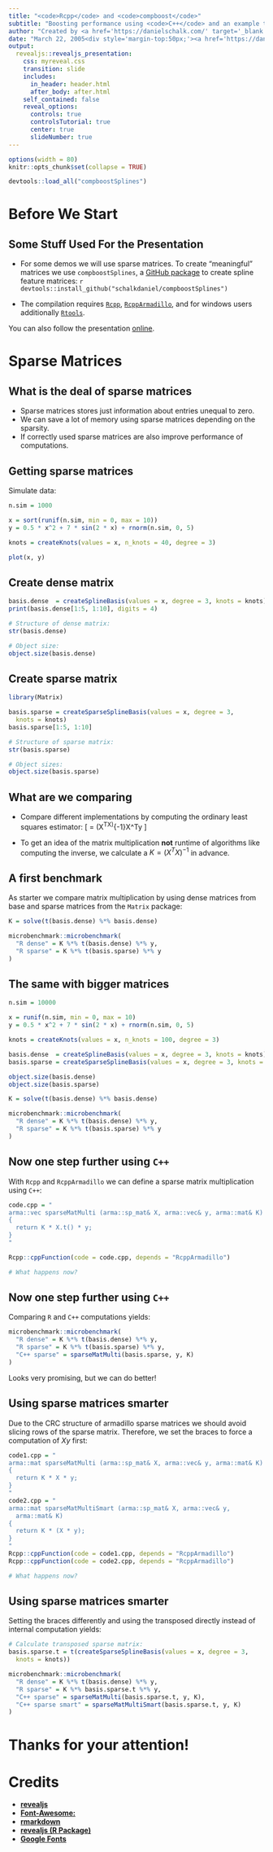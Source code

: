 ```yaml
---
title: "<code>Rcpp</code> and <code>compboost</code>"
subtitle: "Boosting performance using <code>C++</code> and an example that it works"
author: "Created by <a href='https://danielschalk.com/' target='_blank'>Daniel Schalk</a>"
date: "March 22, 2005<div style='margin-top:50px;'><a href='https://danielschalk.com' target='_blank'><i style='margin-right:70px;' class='fab fa-linkedin fa-3x'></i></a><a href='https://danielschalk.com' target='_blank'><i style='margin-right:70px;' class='fab fa-github fa-3x'></i></a><a href='https://danielschalk.com' target='_blank'><i class='fab fa-twitter fa-3x'></i></a></div>"
output:
  revealjs::revealjs_presentation:
    css: myreveal.css
    transition: slide
    includes:
      in_header: header.html
      after_body: after.html
    self_contained: false
    reveal_options:
      controls: true
      controlsTutorial: true
      center: true
      slideNumber: true
---
```


```r
options(width = 80)
knitr::opts_chunk$set(collapse = TRUE)

devtools::load_all("compboostSplines")
```

# Before We Start

## Some Stuff Used For the Presentation

- For some demos we will use sparse matrices. To create "meaningful" matrices we use `compboostSplines`, a [GitHub package](https://github.com/schalkdaniel/compboostSplines) to create spline feature matrices:
    ```r
    devtools::install_github("schalkdaniel/compboostSplines")
    ```

- The compilation requires [`Rcpp`](https://cran.r-project.org/web/packages/Rcpp/index.html), [`RcppArmadillo`](https://cran.r-project.org/web/packages/RcppArmadillo/index.html), and for windows users additionally [`Rtools`](https://cran.r-project.org/bin/windows/Rtools/).

You can also follow the presentation [online](https://danielschalk.com/talk_infrastructure_rcpp_cboost/#/).

# Sparse Matrices

## What is the deal of sparse matrices

- Sparse matrices stores just information about entries unequal to zero.
- We can save a lot of memory using sparse matrices depending on the sparsity.
- If correctly used sparse matrices are also improve performance of computations.

## Getting sparse matrices

Simulate data:
```r
n.sim = 1000

x = sort(runif(n.sim, min = 0, max = 10))
y = 0.5 * x^2 + 7 * sin(2 * x) + rnorm(n.sim, 0, 5)

knots = createKnots(values = x, n_knots = 40, degree = 3)

plot(x, y)
```


## Create dense matrix

```r
basis.dense  = createSplineBasis(values = x, degree = 3, knots = knots)
print(basis.dense[1:5, 1:10], digits = 4)

# Structure of dense matrix:
str(basis.dense)

# Object size:
object.size(basis.dense)
```

## Create sparse matrix

```r
library(Matrix)

basis.sparse = createSparseSplineBasis(values = x, degree = 3, 
  knots = knots)
basis.sparse[1:5, 1:10]

# Structure of sparse matrix:
str(basis.sparse)

# Object sizes:
object.size(basis.sparse)
```


## What are we comparing

- Compare different implementations by computing the ordinary least squares estimator:
\[
\hat{\beta} = (X^TX)^{-1}X^Ty
\]

- To get an idea of the matrix multiplication **not** runtime of algorithms like computing the inverse, we calculate a $K = (X^TX)^{-1}$ in advance.

## A first benchmark

As starter we compare matrix multiplication by using dense matrices from base and sparse matrices from the `Matrix` package: 

```r
K = solve(t(basis.dense) %*% basis.dense)

microbenchmark::microbenchmark(
  "R dense" = K %*% t(basis.dense) %*% y,
  "R sparse" = K %*% t(basis.sparse) %*% y
)
```


## The same with bigger matrices

```r
n.sim = 10000

x = runif(n.sim, min = 0, max = 10)
y = 0.5 * x^2 + 7 * sin(2 * x) + rnorm(n.sim, 0, 5)

knots = createKnots(values = x, n_knots = 100, degree = 3)

basis.dense  = createSplineBasis(values = x, degree = 3, knots = knots)
basis.sparse = createSparseSplineBasis(values = x, degree = 3, knots = knots)

object.size(basis.dense)
object.size(basis.sparse)

K = solve(t(basis.dense) %*% basis.dense)

microbenchmark::microbenchmark(
  "R dense" = K %*% t(basis.dense) %*% y,
  "R sparse" = K %*% t(basis.sparse) %*% y
)
```

## Now one step further using `C++` 

With `Rcpp` and `RcppArmadillo` we can define a sparse matrix multiplication using `C++`:
```r
code.cpp = "
arma::vec sparseMatMulti (arma::sp_mat& X, arma::vec& y, arma::mat& K)
{
  return K * X.t() * y;
}
"

Rcpp::cppFunction(code = code.cpp, depends = "RcppArmadillo")

# What happens now?
```

## Now one step further using `C++` 

Comparing `R` and `C++` computations yields:
```r
microbenchmark::microbenchmark(
  "R dense" = K %*% t(basis.dense) %*% y,
  "R sparse" = K %*% t(basis.sparse) %*% y,
  "C++ sparse" = sparseMatMulti(basis.sparse, y, K)
)
```

Looks very promising, but we can do better!



## Using sparse matrices smarter

Due to the CRC structure of armadillo sparse matrices we should avoid slicing rows of the sparse matrix. Therefore, we set the braces to force a computation of $Xy$ first:
```r
code1.cpp = "
arma::mat sparseMatMulti (arma::sp_mat& X, arma::vec& y, arma::mat& K)
{
  return K * X * y;
}
"
code2.cpp = "
arma::mat sparseMatMultiSmart (arma::sp_mat& X, arma::vec& y, 
  arma::mat& K) 
{
  return K * (X * y);
}
"
Rcpp::cppFunction(code = code1.cpp, depends = "RcppArmadillo")
Rcpp::cppFunction(code = code2.cpp, depends = "RcppArmadillo")

# What happens now?
```

## Using sparse matrices smarter

Setting the braces differently and using the transposed directly instead of internal computation yields:
```r
# Calculate transposed sparse matrix:
basis.sparse.t = t(createSparseSplineBasis(values = x, degree = 3, 
  knots = knots))

microbenchmark::microbenchmark(
  "R dense" = K %*% t(basis.dense) %*% y,
  "R sparse" = K %*% basis.sparse.t %*% y,
  "C++ sparse" = sparseMatMulti(basis.sparse.t, y, K),
  "C++ sparse smart" = sparseMatMultiSmart(basis.sparse.t, y, K)
)
```

# Thanks for your attention!

## 
<h1>Credits</h1>

- [**revealjs**](https://revealjs.com/)
- [**Font-Awesome:**](https://www.google.com)
- [**rmarkdown**](https://rmarkdown.rstudio.com/)
- [**revealjs (R Package)**](https://cran.r-project.org/web/packages/revealjs/index.html)
- [**Google Fonts**](https://fonts.google.com/)